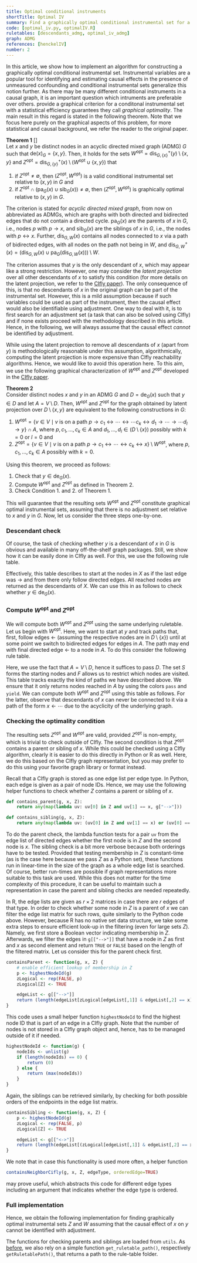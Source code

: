 ```yaml
---
title: Optimal conditional instruments
shortTitle: Optimal IV
summary: Find a graphically optimal conditional instrumental set for a given ADMG and a treatment and outcome variable.
code: [optimal_iv.py, optimalIV.R]
ruletables: [descendants_admg, optimal_iv_admg]
graph: ADMG
references: [henckelIV]
number: 2
---
```



In this article, we show how to implement an algorithm for constructing a graphically optimal conditional instrumental set. Instrumental variables are a popular tool for identifying and estimating causal effects in the presence of unmeasured confounding and conditional instrumental sets generalize this notion further. As there may be many different conditional instruments in a causal graph, it is an important question which intruments are preferable over others. <Reference id="henckelIV" format="author(year)"/> provide a graphical criterion for a conditonal instrumental set with a statistical efficiency guarantees they call *graphical optimality*. The main result in this regard is stated in the following theorem. Note that we focus here purely on the graphical aspects of this problem, for more statistical and causal background, we refer the reader to the original paper.

**Theorem 1** [<Reference id="henckelIV" format="author(year)"/>]    
Let $x$ and $y$ be distinct nodes in an acyclic directed mixed graph (ADMG) $G$ such that $\text{de}(x)_G = \{x, y\}$. Then, it holds for the sets $W^{\text{opt}} = \text{dis}^+_{G, \{x\}}(y) \setminus \{x, y\}$ and $Z^{\text{opt}} = \text{dis}^+_{G, \{y\}}(x) \setminus (W^{\text{opt}} \cup \{x, y\})$ that
1. if $Z^\text{opt} \neq \emptyset$, then $(Z^\text{opt}, W^\text{opt})$ is a valid conditional instrumental set relative to $(x, y)$ in $G$ and
2. if $Z^\text{opt} \cap (\text{pa}_G(x) \cup \text{sib}_G(x)) \neq \emptyset$, then $(Z^\text{opt}, W^\text{opt})$ is graphically optimal relative to $(x, y)$ in $G$. 

The criterion is stated for *acyclic directed mixed graph*, from now on abbreviated as ADMGs, which are graphs with both directed and bidirected edges that do not contain a directed cycle. $\text{pa}_G(x)$ are the parents of $x$ in $G$, i.e., nodes $p$ with $p \rightarrow x$, and $\text{sib}_G(x)$ are the siblings of $x$ in $G$, i.e., the nodes with $p \leftrightarrow x$. Further, $\text{dis}_{G, W}(x)$ contains all nodes connected to $x$ via a path of bidirected edges, with all nodes on the path not being in $W$, and $\text{dis}_{G, W}^+(x) = (\text{dis}_{G, W}(x) \cup \text{pa}_G(\text{dis}_{G, W}(x))) \setminus W$. 

The criterion assumes that $y$ is the only descendant of $x$, which may appear like a strong restriction. However, one may consider the *latent projection* over all other descendants of $x$ to satisfy this condition (for more details on the latent projection, we refer to the [CIfly paper](https://arxiv.org/abs/2506.15758)). The only consequence of this, is that no descendants of $x$ in the original graph can be part of the instrumental set. However, this is a mild assumption because if such variables could be used as part of the instrument, then the causal effect would also be identifiable using adjustment. One way to deal with it, is to first search for an adjustment set (a task that can also be solved using CIfly) and if none exists proceed with the methodology described in this article. Hence, in the following, we will always assume that the causal effect *cannot* be identified by adjustment. 

While using the latent projection to remove all descendants of $x$ (apart from $y$) is methodologically reasonable under this assumption, algorithmically, computing the latent projection is more expensive than CIfly reachability algorithms. Hence, we would like to avoid this operation here. To this aim, we use the following graphical characterization of $W^\text{opt}$ and $Z^\text{opt}$ developed in the [CIfly paper](https://arxiv.org/abs/2506.15758). 

**Theorem 2**    
Consider distinct nodes $x$ and $y$ in an ADMG $G$ and $D = \text{de}_G(x)$ such that $y \in D$ and let $A = V \setminus D$. Then, $W^{\text{opt}}$ and $Z^{\text{opt}}$ for the graph obtained by latent projection over $D \setminus \{x, y\}$ are equivalent to the following constructions in $G$:
1. $W^{\text{opt}} = \{ v \in V \; \mid \; v \text{ is on a path } p \rightarrow c_1 \leftrightarrow \cdots \leftrightarrow \cdots c_k \leftrightarrow d_1 \rightarrow \cdots \rightarrow \cdots d_l \rightarrow y \} \cap A$,  where $p, c_1, \dots, c_k \in A$ and $d_1, \dots, d_l \in (D \setminus \{ x \})$ possibly with $k=0$ or $l=0$ and 
2. $Z^{\text{opt}} = \{ v \in V \; \mid \; v \text{ is on a path } p \rightarrow c_1 \leftrightarrow \cdots \leftrightarrow c_k \leftrightarrow x\} \setminus W^{\text{opt}}$, where  $p, c_1, \dots, c_k \in A$ possibly with $k=0$.

Using this theorem, we proceed as follows:
1. Check that $y \in \text{de}_G(x)$. 
2. Compute $W^{\text{opt}}$ and $Z^{\text{opt}}$ as defined in Theorem 2. 
3. Check Condition 1. and 2. of Theorem 1.

This will guarantee that the resulting sets $W^{\text{opt}}$ and $Z^{\text{opt}}$ constitute graphical optimal instrumental sets, assuming that there is no adjustment set relative to $x$ and $y$ in $G$. Now, let us consider the three steps one-by-one.

### Descendant check
Of course, the task of checking whether $y$ is a descendant of $x$ in $G$ is obvious and available in many off-the-shelf graph packages. Still, we show how it can be easily done in CIfly as well. For this, we use the following rule table. 

<Ruletable id="descendants_admg" withHeader={true}/>

Effectively, this table describes to start at the nodes in $X$ as if the last edge was $\rightarrow$ and from there only follow directed edges. All reached nodes are returned as the descendants of $X$. We can use this in as follows to check whether $y \in \text{de}_G(x)$. 

<CodeSwitcher>
<CodeHelper slot="python-code" code={
`descendants = cf.reach(g, {"X": x}, "descendants_admg.txt")
isDescendant = y in descendants`
} lang="py" title="" />
<CodeHelper slot="r-code" code={
`descendants <- reach(g, list("X" = x), "descendants_admg.txt")
isDescendant <- y %in% descendants`
} lang="r" title="" />
</CodeSwitcher>

### Compute $W^{\text{opt}}$ and $Z^{\text{opt}}$
We will compute both $W^{\text{opt}}$ and $Z^{\text{opt}}$ using the same underlying ruletable. Let us begin with $W^{\text{opt}}$. Here, we want to start at $y$ and track paths that, first, follow edges $\leftarrow$ (assuming the respective nodes are in $D \setminus \{x\}$) until at some point we switch to bidirected edges for edges in $A$. The path may end with final directed edge $\leftarrow$ to a node in $A$. To do this consider the following rule table. 

<Ruletable id="optimal_iv_admg" withHeader={true}/>

Here, we use the fact that $A = V \setminus D$, hence it suffices to pass $D$. The set $S$ forms the starting nodes and $F$ allows us to restrict which nodes are visited. This table tracks exactly the kind of paths we have described above. We ensure that it only returns nodes reached in $A$ by using the colors ```pass``` and ```yield```. We can compute both $W^{\text{opt}}$ and $Z^{\text{opt}}$ using this table as follows. For the latter, observe that descendants of $x$ can never be connected to it via a path of the form $x \leftarrow \cdots$ due to the acyclicity of the underlying graph.

<CodeSwitcher>
<CodeHelper slot="python-code" code={
`W = set(cf.reach(g, {"S": y, "D": descendants, "F": x}, "./optimal_iv_admg.txt"))
Z = set(cf.reach(g, {"S": x, "D": descendants, "F": []}, "./optimal_iv_admg.txt")) - W`
} lang="py" title="" />
<CodeHelper slot="r-code" code={
`W <- reach(g, list("S" = y, "D" = descendants, "F" = x), "./optimal_iv_admg.txt")
Z <- setdiff(reach(g, list("S" = x, "D" = des, "F" = c()), "./optimal_iv_admg.txt"), W)`
} lang="r" title="" />
</CodeSwitcher>

### Checking the optimality condition
The resulting sets $Z^{\text{opt}}$ and $W^{\text{opt}}$ are valid, provided $Z^{\text{opt}}$ is non-empty, which is trivial to check outside of CIfly. The second condition is that $Z^{\text{opt}}$ contains a parent or sibling of $x$. While this could  be checked using a CIfly algorithm, clearly it is easier to do this directly in Python or R as well. Here, we do this based on the CIfly graph representation, but you may prefer to do this using your favorite graph library or format instead.

Recall that a CIfly graph is stored as one edge list per edge type. In Python, each edge is given as a pair of node IDs. Hence, we may use the following helper functions to check whether $Z$ contains a parent or sibling of $x$. 

```py
def contains_parent(g, x, Z):
    return any(map(lambda uv: uv[0] in Z and uv[1] == x, g["-->"]))

def contains_sibling(g, x, Z):
    return any(map(lambda uv: (uv[0] in Z and uv[1] == x) or (uv[0] == x and uv[1] in Z), g["<->"]))
```

To do the parent check, the lambda function tests for a pair ```uv``` from the edge list of directed edges whether the first node is in $Z$ and the second node is $x$. The sibling check is a bit more verbose because both orderings have to be tested. Provided that testing membership in $Z$ is constant-time (as is the case here because we pass $Z$ as a Python set), these functions run in linear-time in the size of the graph as a whole edge list is searched. Of course, better run-times are possible if graph representations more suitable to this task are used. While this does not matter for the time complexity of this procedure, it can be useful to maintain such a representation in case the parent and sibling checks are needed repeatedly. 

In R, the edge lists are given as $r \times 2$ matrices in case there are $r$ edges of that type. In order to check whether some node in $Z$ is a parent of $x$ we can filter the edge list matrix for such rows, quite similarly to the Python code above. However, because R has no native set data structure, we take some extra steps to ensure efficient look-up in the filtering (even for large sets $Z$). Namely, we first store a Boolean vector indicating membership in $Z$. Afterwards, we filter the edges in ```g[["-->"]]``` that have a node in $Z$ as first and $x$ as second element and return ```TRUE``` or ```FALSE``` based on the length of the filtered matrix. Let us consider this for the parent check first. 

```r
containsParent <- function(g, x, Z) {
	# enable efficient lookup of membership in Z
	p <- highestNodeId(g)
	zLogical <- rep(FALSE, p)
	zLogical[Z] <- TRUE

	edgeList <- g[["-->"]]
	return (length(edgeList[zLogical[edgeList[,1]] & edgeList[,2] == x]) > 0)
}
```

This code uses a small helper function ```highestNodeId``` to find the highest node ID that is part of an edge in a CIfly graph. Note that the number of nodes is not stored in a CIfly graph object and, hence, has to be managed outside of it if needed. 

```r
highestNodeId <- function(g) {
	nodeIds <- unlist(g)
	if (length(nodeIds) == 0) {
		return (0)
	} else {
		return (max(nodeIds))
	}
}
```

Again, the siblings can be retrieved similarly, by checking for both possible orders of the endpoints in the edge list matrix. 

```r
containsSibling <- function(g, x, Z) {
	p <- highestNodeId(g)
	zLogical <- rep(FALSE, p)
	zLogical[Z] <- TRUE

	edgeList <- g[["<->"]]
	return (length(edgeList[(zLogical[edgeList[,1]] & edgeList[,2] == x) | (zLogical[edgeList[,2]] & edgeList[,1] == x)]) > 0)
}
```

We note that in case this functionality is used more often, a helper function 
```r 
containsNeighborCifly(g, x, Z, edgeType, orderedEdge=TRUE)
```
may prove useful, which abstracts this code for different edge types including an argument that indicates whether the edge type is ordered.  

### Full implementation
Hence, we obtain the following implementation for finding graphically optimal instrumental sets $Z$ and $W$ assuming that the causal effect of $x$ on $y$ cannot be identified with adjustment. 

The functions for checking parents and siblings are loaded from ```utils```. As [before](/applications/cpdag-adjustment-check/), we also rely on a simple function ```get_ruletable_path()```, respectively ```getRuletablePath()```, that returns a path to the rule-table folder. 

<CodeSwitcher>
	<ExampleCode slot="python-code" id="optimal_iv.py"/>
	<ExampleCode slot="r-code" id="optimalIV.R"/>
</CodeSwitcher>
